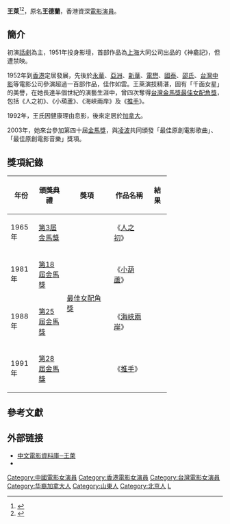 {{藝人
|姓名 = 王萊
|類型 = 女演員
|圖片 = 
|圖片尺寸 = 
|圖片簡介 = 
|本名 = 王德蘭
|國籍 = {{CAN}}
|民族 = 
|籍貫 =  山東省
|暱稱 = 千面女星
|出生日期 = {{birth_date|1927|2|12}}
|出生地 =  {{ROC-1912}}[[京兆地方|京兆地方]]
|逝世日期 = {{death date and age|2016|9|28|1927|2|12}}
|逝世地點 = {{HKG}}
|語言 = 
|配偶 = {{marriage|[[賀賓|賀賓]]|1944|1980|reason=widowed}}
|兒女 = 
|父母 = 
|教育程度 = 中學畢業
|母校 = 北平師範大學女子附中
|出道作 = 《神龕記》
|出道日期 = {{start date and age|1952}}
|代表作 = 
|活躍年代 = 1954年～1991年
|經紀公司 = 
|網站 = [http://miss-suzi.blogspot.com/2007/11/blog-post_30.html 千面女郎『王萊』]
|imdb = 0481733
|goldenhorseawards = {{獎項|最佳女配角|1965年|《人之初》|||1981年|《小葫蘆》||1988年|《海峽兩岸》||1991年|《[[推手_(電影)|推手]]》|陳太太}}
}}

'''王萊'''{{BD|1927年|2月12日|2016年|9月28日}}<ref>{{cite news | language = zh | url = https://ent.ltn.com.tw/news/breakingnews/1846719 | title = 電影《推手》資深女星王萊病逝 享壽89歲 | publisher = 自由時報| date = 2016-10-05 | accessdate = 2021-12-10 | archive-date = 2021-12-10 | archive-url = https://web.archive.org/web/20211210215407/https://ent.ltn.com.tw/news/breakingnews/1846719 | dead-url = no }}</ref><ref>{{cite news | language = zh | url = https://www.setn.com/News.aspx?NewsID=187403 | title = 曾四度奪金馬獎　「千面女星」王萊病逝 | publisher = 三立新聞網-娛樂新聞 | date = 2016-10-05 | accessdate = 2021-12-10 | archive-date = 2021-12-11 | archive-url = https://web.archive.org/web/20211211040520/https://www.setn.com/news.aspx?newsid=187403 | dead-url = no }}</ref>，原名'''王德蘭'''，香港資深[[電影演員|電影演員]]。

==簡介==
初演[[話劇|話劇]]為主，1951年投身影壇，首部作品為[[上海|上海]]大同公司出品的《神龕記》，但遭禁映。

1952年到[[香港|香港]]定居發展，先後於[[永華影業公司|永華]]、[[亞洲|亞洲]]、[[新華|新華]]、[[電懋|電懋]]、[[國泰機構（香港）有限公司|國泰]]、[[邵氏|邵氏]]、[[中影股份有限公司|台灣中影]]等電影公司參演超過一百部作品，佳作如雲。王萊演技精湛，固有「千面女星」的美譽，在她長達半個世紀的演藝生涯中，曾四次奪得[[台灣|台灣]][[金馬獎|金馬獎]][[金馬獎最佳女配角|最佳女配角獎]]，包括《人之初》、《小葫蘆》、《海峽兩岸》及《[[推手_(電影)|推手]]》。

1992年，王氏因健康理由息影，後來定居於[[加拿大|加拿大]]。

2003年，她來台參加第四十屆[[金馬獎|金馬獎]]，與[[凌波|凌波]]共同頒發「最佳原創電影歌曲」、「最佳原創電影音樂」獎項。

== 獎項紀錄 ==
{| class="wikitable" width="90%"
! width="12%" |年份
! width="15%" |頒獎典禮
! width="25%" |獎項
! width="20%" |作品名稱
! width="10%" |結果
|- align=center
| 1965年
| [[第3屆金馬獎|第3屆金馬獎]]
| rowspan="4"|[[金馬獎最佳女配角|最佳女配角獎]]
| 《[[人之初|人之初]]》
| {{won}}
|- align=center
| 1981年
| [[第18屆金馬獎|第18屆金馬獎]]
| 《[[小葫蘆|小葫蘆]]》
| {{won}}
|- align=center
| 1988年
| [[第25屆金馬獎|第25屆金馬獎]]
| 《[[海峽兩岸|海峽兩岸]]》
| {{won}}
|- align=center
| 1991年
| [[第28屆金馬獎|第28屆金馬獎]]
| 《[[推手_(電影)|推手]]》
| {{won}}
|}

==參考文獻==
{{reflist}}

==外部链接==
*[http://www.dianying.com/ft/person/WangLai 中文電影資料庫─王萊] {{Wayback|url=http://www.dianying.com/ft/person/WangLai |date=20091118052555 }}
*{{hkmdb name|2192}}

{{金馬獎最佳女配角|第3·18·25·28屆}}
{{DEFAULTSORT:Wang王}}
[[Category:中國電影女演員|Category:中國電影女演員]]
[[Category:香港電影女演員|Category:香港電影女演員]]
[[Category:台灣電影女演員|Category:台灣電影女演員]]
[[Category:华裔加拿大人|Category:华裔加拿大人]]
[[Category:山東人|Category:山東人]]
[[Category:北京人|Category:北京人]]
[[Category:王姓|L]]